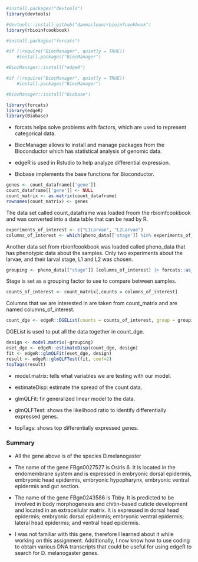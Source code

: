 ```r
#install.packages("devtools")
library(devtools)

#devtools::install_github("danmaclean/rbioinfcookbook")
library(rbioinfcookbook)
```

```r
#install.packages("forcats")

#if (!require("BiocManager", quietly = TRUE))
    #install.packages("BiocManager")

#BiocManager::install("edgeR")

#if (!require("BiocManager", quietly = TRUE))
    #install.packages("BiocManager")

#BiocManager::install("Biobase")

library(forcats)
library(edgeR)
library(Biobase)
```

-   forcats helps solve problems with factors, which are used to represent categorical data.

-   BiocManager allows to install and manage packages from the Bioconductor which has statistical analysis of genomic data.

-   edgeR is used in Rstudio to help analyze differential expression.

-   Biobase implements the base functions for Bioconductor.

```r
genes <- count_dataframe[['gene']]
count_dataframe[['gene']] <- NULL
count_matrix <- as.matrix(count_dataframe)
rownames(count_matrix) <- genes
```

The data set called count_dataframe was loaded froom the rbioinfcookbook and was converted into a data table that can be read by R.

```r
experiments_of_interest <- c("L1Larvae", "L2Larvae")
columns_of_interest <- which(pheno_data[['stage']] %in% experiments_of_interest)
```

Another data set from rbionfcookbook was loaded called pheno_data that has phenotypic data about the samples. Only two experiments about the larvae, and their larval stage, L1 and L2 was chosen.

```r
grouping <- pheno_data[["stage"]] [columns_of_interest] |> forcats::as_factor()
```

Stage is set as a grouping factor to use to compare between samples.

```r
counts_of_interest <- count_matrix[,counts = columns_of_interest]
```

Columns that we are interested in are taken from count_matrix and are named columns_of_interest.

```r
count_dge <- edgeR::DGEList(counts = counts_of_interest, group = grouping)
```

DGEList is used to put all the data together in count_dge.

```r
design <- model.matrix(~grouping)
eset_dge <- edgeR::estimateDisp(count_dge, design)
fit <- edgeR::glmQLFit(eset_dge, design)
result <- edgeR::glmQLFTest(fit, coef=2)
topTags(result)
```

-   model.matrix: tells what variables we are testing with our model.

-   estimateDisp: estimate the spread of the count data.

-   glmQLFit: fir generalized linear model to the data.

-   glmQLFTest: shows the likelihood ratio to identify differentially expressed genes.

-   topTags: shows top differentially expressed genes.

### Summary

-   All the gene above is of the species D.melanogaster

-   The name of the gene FBgn0027527 is Osiris 6. It is located in the endomembrane system and is expressed in embryonic dorsal epidermis, embryonic head epidermis, embryonic hypopharynx, embryonic ventral epidermis and gut section.

-   The name of the gene FBgn0243586 is Tbby. It is predicted to be involved in body morphogenesis and chitin-based cuticle development and located in an extracellular matrix. It is expressed in dorsal head epidermis; embryonic dorsal epidermis; embryonic ventral epidermis; lateral head epidermis; and ventral head epidermis.

-   I was not familiar with this gene, therefore I learned about it while working on this assignment. Additionally, I now know how to use coding to obtain various DNA transcripts that could be useful for using edgeR to search for D. melanogaster genes.
